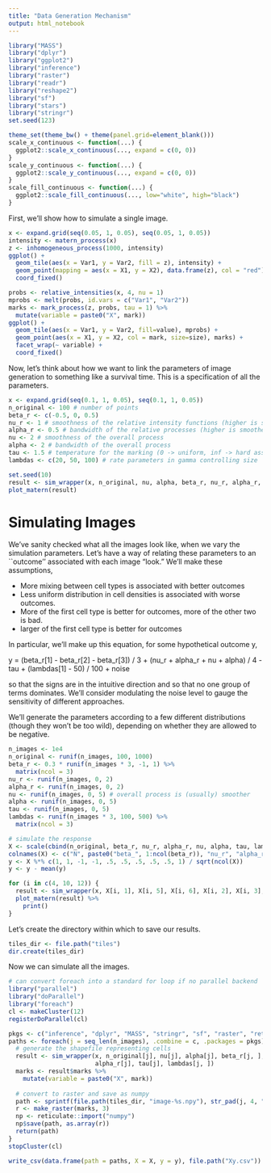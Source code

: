 ```yaml
---
title: "Data Generation Mechanism"
output: html_notebook
---
```


```r
library("MASS")
library("dplyr")
library("ggplot2")
library("inference")
library("raster")
library("readr")
library("reshape2")
library("sf")
library("stars")
library("stringr")
set.seed(123)

theme_set(theme_bw() + theme(panel.grid=element_blank()))
scale_x_continuous <- function(...) {
  ggplot2::scale_x_continuous(..., expand = c(0, 0))
}
scale_y_continuous <- function(...) {
  ggplot2::scale_y_continuous(..., expand = c(0, 0))
}
scale_fill_continuous <- function(...) {
  ggplot2::scale_fill_continuous(..., low="white", high="black")
}
```

First, we'll show how to simulate a single image.

```r
x <- expand.grid(seq(0.05, 1, 0.05), seq(0.05, 1, 0.05))
intensity <- matern_process(x)
z <- inhomogeneous_process(1000, intensity)
ggplot() +
  geom_tile(aes(x = Var1, y = Var2, fill = z), intensity) +
  geom_point(mapping = aes(x = X1, y = X2), data.frame(z), col = "red") +
  coord_fixed()

probs <- relative_intensities(x, 4, nu = 1)
mprobs <- melt(probs, id.vars = c("Var1", "Var2"))
marks <- mark_process(z, probs, tau = 1) %>%
  mutate(variable = paste0("X", mark))
ggplot() +
  geom_tile(aes(x = Var1, y = Var2, fill=value), mprobs) +
  geom_point(aes(x = X1, y = X2, col = mark, size=size), marks) +
  facet_wrap(~ variable) +
  coord_fixed()
```

Now, let's think about how we want to link the parameters of image generation to
something like a survival time. This is a specification of all the parameters.

```r
x <- expand.grid(seq(0.1, 1, 0.05), seq(0.1, 1, 0.05))
n_original <- 100 # number of points
beta_r <- c(-0.5, 0, 0.5)
nu_r <- 1 # smoothness of the relative intensity functions (higher is smoother)
alpha_r <- 0.5 # bandwidth of the relative processes (higher is smoother)
nu <- 2 # smoothness of the overall process
alpha <- 2 # bandwidth of the overall process
tau <- 1.5 # temperature for the marking (0 -> uniform, inf -> hard assignment)
lambdas <- c(20, 50, 100) # rate parameters in gamma controlling size
```

```r
set.seed(10)
result <- sim_wrapper(x, n_original, nu, alpha, beta_r, nu_r, alpha_r, tau, lambdas)
plot_matern(result)
```

# Simulating Images

We've sanity checked what all the images look like, when we vary the simulation
parameters. Let's have a way of relating these parameters to an ``outcome''
associated with each image "look." We'll make these assumptions,

* More mixing between cell types is associated with better outcomes
* Less uniform distribution in cell densities is associated with worse outcomes.
* More of the first cell type is better for outcomes, more of the other two is bad.
* larger of the first cell type is better for outcomes

In particular, we'll make up this equation, for some hypothetical outcome y,

 y =  (beta_r[1] - beta_r[2] - beta_r[3]) / 3 + (nu_r + alpha_r + nu + alpha) / 4 - tau + (lambdas[1] - 50) / 100 + noise

so that the signs are in the intuitive direction and so that no one group of
terms dominates. We'll consider modulating the noise level to gauge the
sensitivity of different approaches.

We'll generate the parameters according to a few different distributions (though
they won't be too wild), depending on whether they are allowed to be negative.

```r
n_images <- 1e4
n_original <- runif(n_images, 100, 1000)
beta_r <- 0.3 * runif(n_images * 3, -1, 1) %>%
  matrix(ncol = 3)
nu_r <- runif(n_images, 0, 2)
alpha_r <- runif(n_images, 0, 2)
nu <- runif(n_images, 0, 5) # overall process is (usually) smoother
alpha <- runif(n_images, 0, 5)
tau <- runif(n_images, 0, 5)
lambdas <- runif(n_images * 3, 100, 500) %>%
  matrix(ncol = 3)

# simulate the response
X <- scale(cbind(n_original, beta_r, nu_r, alpha_r, nu, alpha, tau, lambdas[, 1]))
colnames(X) <- c("N", paste0("beta_", 1:ncol(beta_r)), "nu_r", "alpha_r", "nu", "alpha", "tau", "lambda_1")
y <- X %*% c(1, 1, -1, -1, .5, .5, .5, .5, .5, 1) / sqrt(ncol(X))
y <- y - mean(y)
```

```r
for (i in c(4, 10, 12)) {
  result <- sim_wrapper(x, X[i, 1], X[i, 5], X[i, 6], X[i, 2], X[i, 3], X[i, 4], X[i, 7], X[i, 8])
  plot_matern(result) %>%
    print()
}
```


Let's create the directory within which to save our results.

```r
tiles_dir <- file.path("tiles")
dir.create(tiles_dir)
```

Now we can simulate all the images.

```r
# can convert foreach into a standard for loop if no parallel backend
library("parallel")
library("doParallel")
library("foreach")
cl <- makeCluster(12)
registerDoParallel(cl)

pkgs <- c("inference", "dplyr", "MASS", "stringr", "sf", "raster", "reticulate")
paths <- foreach(j = seq_len(n_images), .combine = c, .packages = pkgs) %dopar% {
  # generate the shapefile representing cells
  result <- sim_wrapper(x, n_original[j], nu[j], alpha[j], beta_r[j, ], nu_r[j],
                        alpha_r[j], tau[j], lambdas[j, ])
  marks <- result$marks %>%
    mutate(variable = paste0("X", mark))
  
  # convert to raster and save as numpy
  path <- sprintf(file.path(tiles_dir, "image-%s.npy"), str_pad(j, 4, "left", 0))
  r <- make_raster(marks, 3)
  np <- reticulate::import("numpy")
  np$save(path, as.array(r))
  return(path)
}
stopCluster(cl)

write_csv(data.frame(path = paths, X = X, y = y), file.path("Xy.csv"))
```
